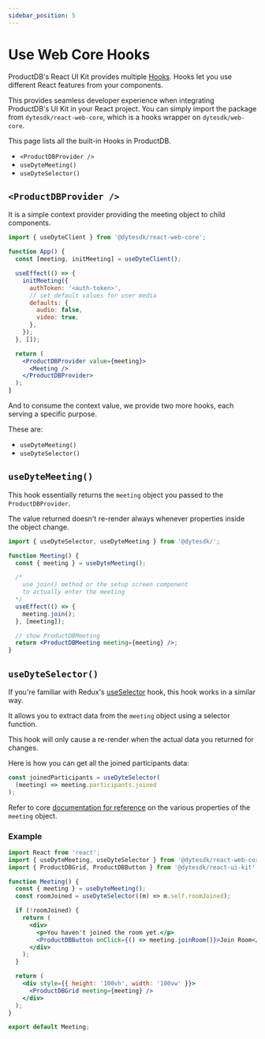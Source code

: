```yaml
---
sidebar_position: 5
---
```


# Use Web Core Hooks

ProductDB's React UI Kit provides multiple
[Hooks](https://beta.reactjs.org/reference/react). Hooks let you use different
React features from your components.

This provides seamless developer experience when integrating ProductDB's UI Kit in
your React project. You can simply import the package from
`dytesdk/react-web-core`, which is a hooks wrapper on `dytesdk/web-core`.

This page lists all the built-in Hooks in ProductDB.

- `<ProductDBProvider />`
- `useDyteMeeting()`
- `useDyteSelector()`

## `<ProductDBProvider />`

It is a simple context provider providing the meeting object to child
components.

```jsx
import { useDyteClient } from '@dytesdk/react-web-core';

function App() {
  const [meeting, initMeeting] = useDyteClient();

  useEffect(() => {
    initMeeting({
      authToken: '<auth-token>',
      // set default values for user media
      defaults: {
        audio: false,
        video: true,
      },
    });
  }, []);

  return (
    <ProductDBProvider value={meeting}>
      <Meeting />
    </ProductDBProvider>
  );
}
```

And to consume the context value, we provide two more hooks, each serving a
specific purpose.

These are:

- `useDyteMeeting()`
- `useDyteSelector()`

## `useDyteMeeting()`

This hook essentially returns the `meeting` object you passed to the
`ProductDBProvider`.

The value returned doesn't re-render always whenever properties inside the
object change.

```jsx
import { useDyteSelector, useDyteMeeting } from '@dytesdk/';

function Meeting() {
  const { meeting } = useDyteMeeting();

  /*
    use join() method or the setup screen component
    to actually enter the meeting
  */
  useEffect(() => {
    meeting.join();
  }, [meeting]);

  // show ProductDBMeeting
  return <ProductDBMeeting meeting={meeting} />;
}
```

## `useDyteSelector()`

If you're familiar with Redux's
[useSelector](https://react-redux.js.org/api/hooks#useselector) hook, this hook
works in a similar way.

It allows you to extract data from the `meeting` object using a selector
function.

This hook will only cause a re-render when the actual data you returned for
changes.

Here is how you can get all the joined participants data:

```jsx
const joinedParticipants = useDyteSelector(
  (meeting) => meeting.participants.joined
);
```

Refer to core [documentation for reference](/web-core/reference/ProductDBClient) on
the various properties of the `meeting` object.

### Example

```jsx
import React from 'react';
import { useDyteMeeting, useDyteSelector } from '@dytesdk/react-web-core';
import { ProductDBGrid, ProductDBButton } from '@dytesdk/react-ui-kit';

function Meeting() {
  const { meeting } = useDyteMeeting();
  const roomJoined = useDyteSelector((m) => m.self.roomJoined);

  if (!roomJoined) {
    return (
      <div>
        <p>You haven't joined the room yet.</p>
        <ProductDBButton onClick={() => meeting.joinRoom()}>Join Room</ProductDBButton>
      </div>
    );
  }

  return (
    <div style={{ height: '100vh', width: '100vw' }}>
      <ProductDBGrid meeting={meeting} />
    </div>
  );
}

export default Meeting;
```

<head>
  <title>React UI Kit Use Web Core Hooks</title>
</head>
